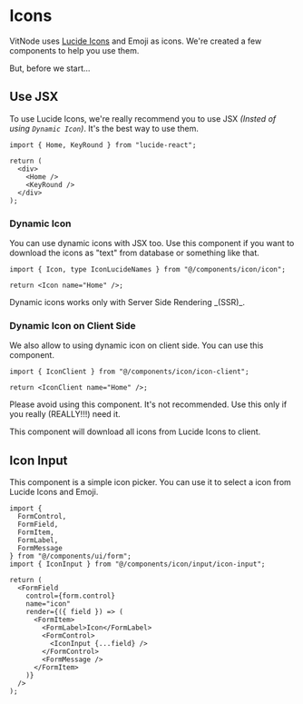 
# Icons

VitNode uses [Lucide Icons](https://lucide.dev/icons/) and Emoji as icons. We're created a few components to help you use them.

But, before we start...

## Use JSX

To use Lucide Icons, we're really recommend you to use JSX _(Insted of using `Dynamic Icon`)_. It's the best way to use them.

```tsx
import { Home, KeyRound } from "lucide-react";

return (
  <div>
    <Home />
    <KeyRound />
  </div>
);
```

### Dynamic Icon

You can use dynamic icons with JSX too. Use this component if you want to download the icons as "text" from database or something like that.

```tsx
import { Icon, type IconLucideNames } from "@/components/icon/icon";

return <Icon name="Home" />;
```

<Callout type="warning" emoji="⚠️">
  Dynamic icons works only with Server Side Rendering _(SSR)_.
</Callout>

### Dynamic Icon on Client Side

We also allow to using dynamic icon on client side. You can use this component.

```tsx
import { IconClient } from "@/components/icon/icon-client";

return <IconClient name="Home" />;
```

<Callout type="error" emoji="❌">
  Please avoid using this component. It's not recommended. Use this only if you
  really (REALLY!!!) need it.

This component will download all icons from Lucide Icons to client.

</Callout>

## Icon Input

This component is a simple icon picker. You can use it to select a icon from Lucide Icons and Emoji.

```tsx {8, 18}
import {
  FormControl,
  FormField,
  FormItem,
  FormLabel,
  FormMessage
} from "@/components/ui/form";
import { IconInput } from "@/components/icon/input/icon-input";

return (
  <FormField
    control={form.control}
    name="icon"
    render={({ field }) => (
      <FormItem>
        <FormLabel>Icon</FormLabel>
        <FormControl>
          <IconInput {...field} />
        </FormControl>
        <FormMessage />
      </FormItem>
    )}
  />
);
```
